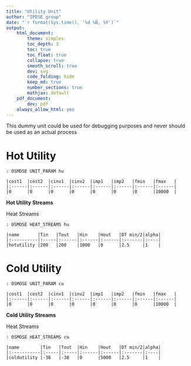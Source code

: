 ```yaml
---
title: "Utility Unit"
author: "IPESE group"
date: "`r format(Sys.time(), '%d %B, %Y')`"
output:
    html_document:
        theme: simplex
        toc_depth: 3
        toc: true
        toc_float: true
        collapse: true
        smooth_scroll: true
        dev: svg
        code_folding: hide
        keep_md: true
        number_sections: true
        mathjax: default
    pdf_document:
        dev: pdf
    always_allow_html: yes
---
```



This dummy unit could be used for debugging purposes and never should be used as an actual process

# Hot Utility {-}

```rosmose
: OSMOSE UNIT_PARAM hu

|cost1  |cost2  |cinv1  |cinv2  |imp1   |imp2   |fmin   |fmax   |
|:------|:------|:------|:------|:------|:------|:------|:------|
|0      |0      |0      |0      |0      |0      |0      |10000  |
```

**Hot Utility Streams**

Heat Streams

```rosmose
: OSMOSE HEAT_STREAMS hu

|name       |Tin   |Tout   |Hin    |Hout   |DT min/2|alpha|
|:----------|:-----|:------|:------|:------|:-------|:----|
|hotutility |200   |200    |1000   |0      |2.5     |1    |
```





# Cold Utility {-}

```rosmose
: OSMOSE UNIT_PARAM cu

|cost1  |cost2  |cinv1  |cinv2  |imp1   |imp2   |fmin   |fmax   |
|:------|:------|:------|:------|:------|:------|:------|:------|
|0      |0      |0      |0      |0      |0      |0      |10000  |
```

**Cold Utility Streams**

Heat Streams

```rosmose
: OSMOSE HEAT_STREAMS cu

|name        |Tin   |Tout  |Hin    |Hout   |DT min/2|alpha|
|:-----------|:-----|:-----|:------|:------|:-------|:----|
|coldutility |-30   |-30   |0      |5000   |2.5     |1    |
```